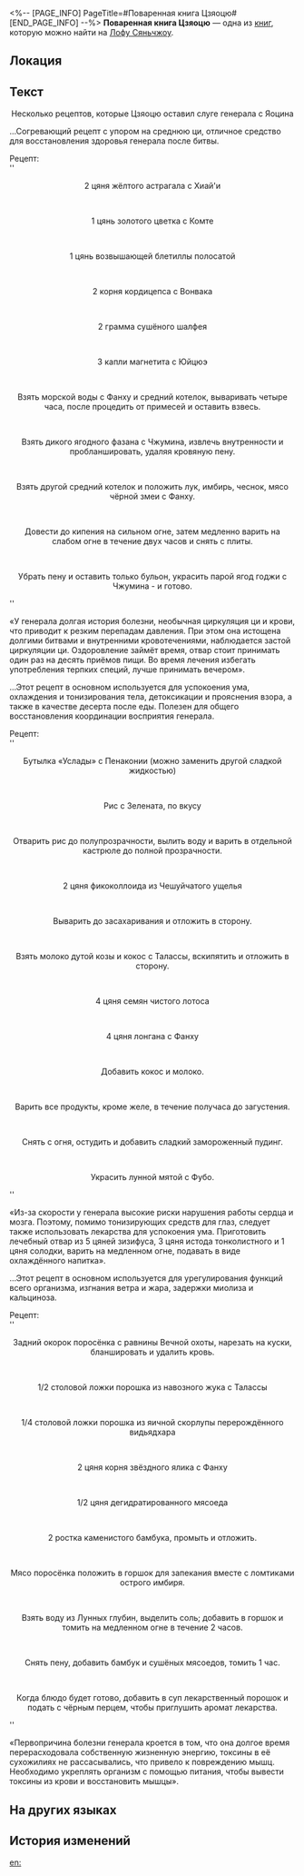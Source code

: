 <%-- [PAGE_INFO]
PageTitle=#Поваренная книга Цзяоцю#
[END_PAGE_INFO] --%>
{{Дополнить}}
{{Книга Инфобокс
|id           = 388
|Название     = 
|Изображение  = Иконка рукописи с Лофу Сяньчжоу 3.png
|Мир          = Лофу Сяньчжоу
|Томов        = 1
|Автор        = <!--нужно добавить-->
|Описание     = Несколько рецептов, которые Цзяоцю оставил слуге генерала с Яоцина (или меню, или и то, и другое).
|Том1         = {{tx}}
|Источник1    = {{tx|Отсутствует источник}}
|Персонажи    = 
|Фракции      = 
}}
'''Поваренная книга Цзяоцю''' — одна из [[Книги|книг]], которую можно найти на [[Лофу Сяньчжоу]].

==Локация==
{{Отметка карты|<!--название карты-->|<!--id отметки-->}}

==Текст==
<div align="center">Несколько рецептов, которые Цзяоцю оставил слуге генерала с Яоцина</div>

...Согревающий рецепт с упором на среднюю ци, отличное средство для восстановления здоровья генерала после битвы.

Рецепт:<br />
''<div align="center">2 цяня жёлтого астрагала с Хиай'и</div>''<br />
''<div align="center">1 цянь золотого цветка с Комте</div>''<br />
''<div align="center">1 цянь возвышающей блетиллы полосатой</div>''<br />
''<div align="center">2 корня кордицепса с Вонвака</div>''<br />
''<div align="center">2 грамма сушёного шалфея</div>''<br />
''<div align="center">3 капли магнетита с Юйцюэ</div>''<br />
''<div align="center">Взять морской воды с Фанху и средний котелок, вываривать четыре часа, после процедить от примесей и оставить взвесь.</div>''<br />
''<div align="center">Взять дикого ягодного фазана с Чжумина, извлечь внутренности и пробланшировать, удаляя кровяную пену.</div>''<br />
''<div align="center">Взять другой средний котелок и положить лук, имбирь, чеснок, мясо чёрной змеи с Фанху.</div>''<br />
''<div align="center">Довести до кипения на сильном огне, затем медленно варить на слабом огне в течение двух часов и снять с плиты.</div>''<br />
''<div align="center">Убрать пену и оставить только бульон, украсить парой ягод годжи с Чжумина - и готово.</div>''

«У генерала долгая история болезни, необычная циркуляция ци и крови, что приводит к резким перепадам давления. При этом она истощена долгими битвами и внутренними кровотечениями, наблюдается застой циркуляции ци. Оздоровление займёт время, отвар стоит принимать один раз на десять приёмов пищи. Во время лечения избегать употребления терпких специй, лучше принимать вечером».


...Этот рецепт в основном используется для успокоения ума, охлаждения и тонизирования тела, детоксикации и прояснения взора, а также в качестве десерта после еды. Полезен для общего восстановления координации восприятия генерала.

Рецепт:<br />
''<div align="center">Бутылка «Услады» с Пенаконии (можно заменить другой сладкой жидкостью)</div>''<br />
''<div align="center">Рис с Зелената, по вкусу</div>''<br />
''<div align="center">Отварить рис до полупрозрачности, вылить воду и варить в отдельной кастрюле до полной прозрачности.</div>''<br />
''<div align="center">2 цяня фикоколлоида из Чешуйчатого ущелья</div>''<br />
''<div align="center">Выварить до засахаривания и отложить в сторону.</div>''<br />
''<div align="center">Взять молоко дутой козы и кокос с Талассы, вскипятить и отложить в сторону.</div>''<br />
''<div align="center">4 цяня семян чистого лотоса</div>''<br />
''<div align="center">4 цяня лонгана с Фанху</div>''<br />
''<div align="center">Добавить кокос и молоко.</div>''<br />
''<div align="center">Варить все продукты, кроме желе, в течение получаса до загустения.</div>''<br />
''<div align="center">Снять с огня, остудить и добавить сладкий замороженный пудинг.</div>''<br />
''<div align="center">Украсить лунной мятой с Фубо.</div>''


«Из-за скорости у генерала высокие риски нарушения работы сердца и мозга. Поэтому, помимо тонизирующих средств для глаз, следует также использовать лекарства для успокоения ума. Приготовить лечебный отвар из 5 цяней зизифуса, 3 цяня истода тонколистного и 1 цяня солодки, варить на медленном огне, подавать в виде охлаждённого напитка».


...Этот рецепт в основном используется для урегулирования функций всего организма, изгнания ветра и жара, задержки миолиза и кальциноза.

Рецепт:<br />
''<div align="center">Задний окорок поросёнка с равнины Вечной охоты, нарезать на куски, бланшировать и удалить кровь.</div>''<br />
''<div align="center">1/2 столовой ложки порошка из навозного жука с Талассы</div>''<br />
''<div align="center">1/4 столовой ложки порошка из яичной скорлупы перерождённого видьядхара</div>''<br />
''<div align="center">2 цяня корня звёздного ялика с Фанху</div>''<br />
''<div align="center">1/2 цяня дегидратированного мясоеда</div>''<br />
''<div align="center">2 ростка каменистого бамбука, промыть и отложить.</div>''<br />
''<div align="center">Мясо поросёнка положить в горшок для запекания вместе с ломтиками острого имбиря.</div>''<br />
''<div align="center">Взять воду из Лунных глубин, выделить соль; добавить в горшок и томить на медленном огне в течение 2 часов.</div>''<br />
''<div align="center">Снять пену, добавить бамбук и сушёных мясоедов, томить 1 час.</div>''<br />
''<div align="center">Когда блюдо будет готово, добавить в суп лекарственный порошок и подать с чёрным перцем, чтобы приглушить аромат лекарства.</div>''


«Первопричина болезни генерала кроется в том, что она долгое время перерасходовала собственную жизненную энергию, токсины в её сухожилиях не рассасывались, что привело к повреждению мышц. Необходимо укреплять организм с помощью питания, чтобы вывести токсины из крови и восстановить мышцы».

==На других языках==
{{На других языках
|en   = Jiaoqiu's Consumable Prescription
|zhs  = 椒丘的食疗药方
|zht  = 椒丘的食療藥方
|ja   = 椒丘の食事療法に関する処方せん
|ko   = 초구의 식이 요법 처방전
|es   = Recetas comestibles de Jiaoqiu
|fr   = Succulentes prescriptions de Jiaoqiu
|ru   = Поваренная книга Цзяоцю
|th   = ใบสั่งยาโภชนบำบัดของ Jiaoqiu
|vi   = Phương Thuốc Thực Dưỡng Của Jiaoqiu
|de   = Verbrauchsgegenstände-Verschreibung von Jiaoqiu
|id   = Resep Makanan Penyembuh Jiaoqiu
|pt   = Prescrição de Consumíveis de Jiaoqiu
}}

==История изменений==
{{История изменений|3.5}}

[[en:]]